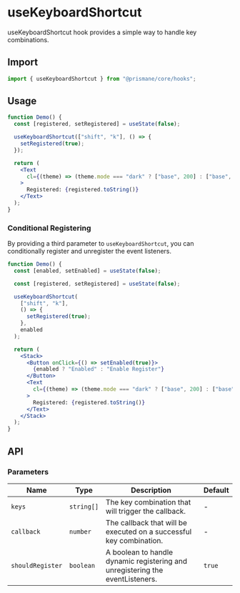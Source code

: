 # useKeyboardShortcut

useKeyboardShortcut hook provides a simple way to handle key combinations.

## Import

```js
import { useKeyboardShortcut } from "@prismane/core/hooks";
```

## Usage

```jsx
function Demo() {
  const [registered, setRegistered] = useState(false);

  useKeyboardShortcut(["shift", "k"], () => {
    setRegistered(true);
  });

  return (
    <Text
      cl={(theme) => (theme.mode === "dark" ? ["base", 200] : ["base", 700])}
    >
      Registered: {registered.toString()}
    </Text>
  );
}
```

### Conditional Registering

By providing a third parameter to `useKeyboardShortcut`, you can conditionally register and unregister the event listeners.

```jsx
function Demo() {
  const [enabled, setEnabled] = useState(false);

  const [registered, setRegistered] = useState(false);

  useKeyboardShortcut(
    ["shift", "k"],
    () => {
      setRegistered(true);
    },
    enabled
  );

  return (
    <Stack>
      <Button onClick={() => setEnabled(true)}>
        {enabled ? "Enabled" : "Enable Register"}
      </Button>
      <Text
        cl={(theme) => (theme.mode === "dark" ? ["base", 200] : ["base", 700])}
      >
        Registered: {registered.toString()}
      </Text>
    </Stack>
  );
}
```

## API

### Parameters

| Name             | Type       | Description                                                                   | Default |
| ---------------- | ---------- | ----------------------------------------------------------------------------- | ------- |
| `keys`           | `string[]` | The key combination that will trigger the callback.                           | -       |
| `callback`       | `number`   | The callback that will be executed on a successful key combination.           | -       |
| `shouldRegister` | `boolean`  | A boolean to handle dynamic registering and unregistering the eventListeners. | `true`  |
